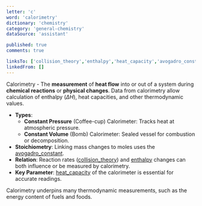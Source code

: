 ```yaml
---
letter: 'c'
word: 'calorimetry'
dictionary: 'chemistry'
category: 'general-chemistry'
dataSource: 'assistant'

published: true
comments: true

linksTo: ['collision_theory','enthalpy','heat_capacity','avogadro_constant']
linkedFrom: []
---
```


<a id="calorimetry">Calorimetry</a> - The **measurement** of **heat flow** into or out of a system during **chemical reactions** or **physical changes**. Data from calorimetry allow calculation of enthalpy ($\Delta H$), heat capacities, and other thermodynamic values.

- **Types**:
  - **Constant Pressure** (Coffee-cup) Calorimeter: Tracks heat at atmospheric pressure.
  - **Constant Volume** (Bomb) Calorimeter: Sealed vessel for combustion or decomposition.
- **Stoichiometry**: Linking mass changes to moles uses the [avogadro_constant](#avogadro_constant).
- **Relation**: Reaction rates ([collision_theory](#collision_theory)) and [enthalpy](#enthalpy) changes can both influence or be measured by calorimetry.
- **Key Parameter**: [heat_capacity](#heat_capacity) of the calorimeter is essential for accurate readings.

<Alert type='note'>
Calorimetry underpins many thermodynamic measurements, such as the energy content of fuels and foods.
</Alert>
